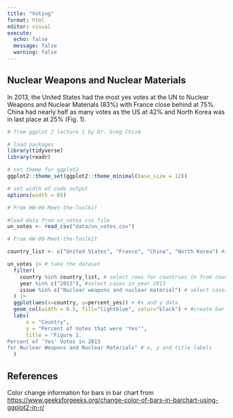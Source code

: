 ```yaml
---
title: "Voting"
format: html
editor: visual
execute: 
  echo: false
  message: false
  warning: false
---
```


## Nuclear Weapons and Nuclear Materials

In 2013, the United States had the most yes votes at the UN to Nuclear Weapons and Nuclear Materials (83%) with France close behind at 75%. China had nearly half as many votes as the US at 42% and North Korea was in last place at 25% (Fig. 1).

```r

# from ggplot 2 lecture 1 by Dr. Greg Chism

# load packages
library(tidyverse)
library(readr)

# set theme for ggplot2
ggplot2::theme_set(ggplot2::theme_minimal(base_size = 12))

# set width of code output
options(width = 65)

```

```r
# From HW-00-Meet-the-Toolkit

#load data from un_votes csv file
un_votes <- read_csv("data/un_votes.csv")
```

```r
# From HW-00-Meet-the-Toolkit

country_list <- c("United States", "France", "China", "North Korea") #set list of countries

un_votes |> # take the dataset
  filter(
    country %in% country_list, # select rows for countries in from country_list
    year %in% c("2013"), #select cases in year 2013
    issue %in% c("Nuclear weapons and nuclear material") # select cases for nuclear weapons and nuclear material
  ) |> 
  ggplot(aes(x=country, y=percent_yes)) + #x and y data
  geom_col(width = 0.5, fill="lightblue", color="black") + #create bar chart and adjust width and color (adjust color from https://www.geeksforgeeks.org/change-color-of-bars-in-barchart-using-ggplot2-in-r/)
  labs(
      x = "Country",
      y = "Percent of Votes that were 'Yes'", 
      title = "Figure 1. 
Percent of 'Yes' Votes in 2013 
for Nuclear Weapons and Nuclear Materials" # x, y and title labels
  )
```

## References

Color change information for bars in bar chart from <https://www.geeksforgeeks.org/change-color-of-bars-in-barchart-using-ggplot2-in-r/>
